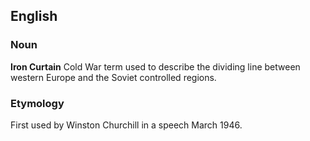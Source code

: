==English==
===Noun===
'''Iron Curtain'''
Cold War term used to describe the dividing line between western Europe and the Soviet controlled regions.
===Etymology===
First used by Winston Churchill in a speech March 1946.